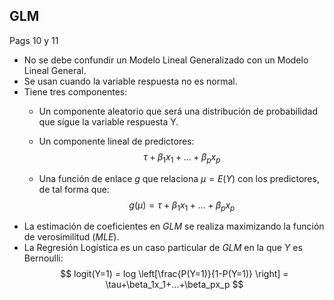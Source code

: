 ## GLM  {visibility="uncounted"}


::: {.notes}
Pags 10 y 11
:::

::: {.incremental}
* No se debe confundir un Modelo Lineal Generalizado con un Modelo Lineal General.
* Se usan cuando la variable respuesta no es normal.
* Tiene tres componentes:
  * Un componente aleatorio que será una distribución de probabilidad que sigue la variable respuesta Y.
  * Un componente lineal de predictores:
$$
\tau+\beta_1x_1+...+\beta_px_p
$$


  * Una función de enlace $g$ que relaciona $\mu=E(Y)$ con los predictores, de tal forma que:
$$
g(\mu)=\tau+\beta_1x_1+...+\beta_px_p
$$

* La estimación de coeficientes en *GLM* se realiza maximizando la función de verosimilitud (*MLE*).
* La Regresión Logística es un caso particular de $GLM$ en la que $Y$ es Bernoulli:  
$$
logit(Y=1) = log \left[\frac{P(Y=1)}{1-P(Y=1)} \right] = \tau+\beta_1x_1+...+\beta_px_p
$$

:::
